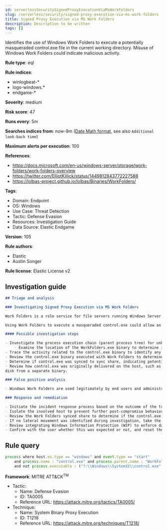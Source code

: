 ```yaml
---
id: serverlessSecuritySignedProxyExecutionViaMsWorkFolders
slug: /serverless/security/signed-proxy-execution-via-ms-work-folders
title: Signed Proxy Execution via MS Work Folders
description: Description to be written
tags: []
---
```


<div id="signed-proxy-execution-via-ms-work-folders"></div>

Identifies the use of Windows Work Folders to execute a potentially masqueraded control.exe file in the current working directory. Misuse of Windows Work Folders could indicate malicious activity.

**Rule type**: eql

**Rule indices**: 

* winlogbeat-*
* logs-windows.*
* endgame-*

**Severity**: medium

**Risk score**: 47

**Runs every**: 5m

**Searches indices from**: now-9m ([Date Math format](((ref))/common-options.html#date-math), see also <DocLink id="serverlessSecurityRulesUiCreate" section="set-the-rules-schedule">`Additional look-back time`</DocLink>)

**Maximum alerts per execution**: 100

**References**: 

* https://docs.microsoft.com/en-us/windows-server/storage/work-folders/work-folders-overview
* https://twitter.com/ElliotKillick/status/1449812843772227588
* https://lolbas-project.github.io/lolbas/Binaries/WorkFolders/

**Tags**: 

* Domain: Endpoint
* OS: Windows
* Use Case: Threat Detection
* Tactic: Defense Evasion
* Resources: Investigation Guide
* Data Source: Elastic Endgame

**Version**: 105

**Rule authors**: 

* Elastic
* Austin Songer

**Rule license**: Elastic License v2

## Investigation guide

```markdown
## Triage and analysis

### Investigating Signed Proxy Execution via MS Work Folders

Work Folders is a role service for file servers running Windows Server that provides a consistent way for users to access their work files from their PCs and devices. This allows users to store work files and access them from anywhere. When called, Work Folders will automatically execute any Portable Executable (PE) named control.exe as an argument before accessing the synced share.

Using Work Folders to execute a masqueraded control.exe could allow an adversary to bypass application controls and increase privileges.

#### Possible investigation steps

- Investigate the process execution chain (parent process tree) for unknown processes. Examine their executable files for prevalence, whether they are located in expected locations, and if they are signed with valid digital signatures.
    - Examine the location of the WorkFolders.exe binary to determine if it was copied to the location of the control.exe binary. It resides in the System32 directory by default.
- Trace the activity related to the control.exe binary to identify any continuing intrusion activity on the host.
- Review the control.exe binary executed with Work Folders to determine maliciousness such as additional host activity or network traffic.
- Determine if control.exe was synced to sync share, indicating potential lateral movement.
- Review how control.exe was originally delivered on the host, such as emailed, downloaded from the web, or written to
disk from a separate binary.

### False positive analysis

- Windows Work Folders are used legitimately by end users and administrators for file sharing and syncing but not in the instance where a suspicious control.exe is passed as an argument.

### Response and remediation

- Initiate the incident response process based on the outcome of the triage.
- Isolate the involved host to prevent further post-compromise behavior.
- Review the Work Folders synced share to determine if the control.exe was shared and if so remove it.
- If no lateral movement was identified during investigation, take the affected host offline if possible and remove the control.exe binary as well as any additional artifacts identified during investigation.
- Review integrating Windows Information Protection (WIP) to enforce data protection by encrypting the data on PCs using Work Folders.
- Confirm with the user whether this was expected or not, and reset their password.
```

## Rule query

```js
process where host.os.type == "windows" and event.type == "start"
    and process.name : "control.exe" and process.parent.name : "WorkFolders.exe"
    and not process.executable : ("?:\\Windows\\System32\\control.exe", "?:\\Windows\\SysWOW64\\control.exe")

```

**Framework**: MITRE ATT&CK<sup>TM</sup>

* Tactic:
    * Name: Defense Evasion
    * ID: TA0005
    * Reference URL: https://attack.mitre.org/tactics/TA0005/
* Technique:
    * Name: System Binary Proxy Execution
    * ID: T1218
    * Reference URL: https://attack.mitre.org/techniques/T1218/

